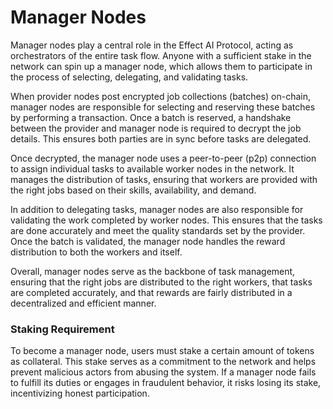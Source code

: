# Manager Nodes

Manager nodes play a central role in the Effect AI Protocol, acting as orchestrators of the entire task flow. Anyone with a sufficient stake in the network can spin up a manager node, which allows them to participate in the process of selecting, delegating, and validating tasks.

When provider nodes post encrypted job collections (batches) on-chain, manager nodes are responsible for selecting and reserving these batches by performing a transaction. Once a batch is reserved, a handshake between the provider and manager node is required to decrypt the job details. This ensures both parties are in sync before tasks are delegated.

Once decrypted, the manager node uses a peer-to-peer (p2p) connection to assign individual tasks to available worker nodes in the network. It manages the distribution of tasks, ensuring that workers are provided with the right jobs based on their skills, availability, and demand.

In addition to delegating tasks, manager nodes are also responsible for validating the work completed by worker nodes. This ensures that the tasks are done accurately and meet the quality standards set by the provider. Once the batch is validated, the manager node handles the reward distribution to both the workers and itself.

Overall, manager nodes serve as the backbone of task management, ensuring that the right jobs are distributed to the right workers, that tasks are completed accurately, and that rewards are fairly distributed in a decentralized and efficient manner.

### Staking Requirement

To become a manager node, users must stake a certain amount of tokens as collateral. This stake serves as a commitment to the network and helps prevent malicious actors from abusing the system. If a manager node fails to fulfill its duties or engages in fraudulent behavior, it risks losing its stake, incentivizing honest participation.
